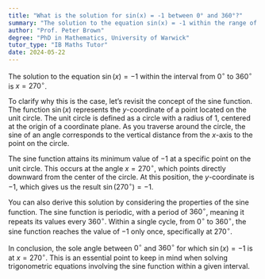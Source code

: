 ```yaml
---
title: "What is the solution for sin(x) = -1 between 0° and 360°?"
summary: "The solution to the equation sin(x) = -1 within the range of 0° to 360° is x = 270°."
author: "Prof. Peter Brown"
degree: "PhD in Mathematics, University of Warwick"
tutor_type: "IB Maths Tutor"
date: 2024-05-22
---
```


The solution to the equation $\sin(x) = -1$ within the interval from $0^\circ$ to $360^\circ$ is $x = 270^\circ$.

To clarify why this is the case, let’s revisit the concept of the sine function. The function $\sin(x)$ represents the $y$-coordinate of a point located on the unit circle. The unit circle is defined as a circle with a radius of $1$, centered at the origin of a coordinate plane. As you traverse around the circle, the sine of an angle corresponds to the vertical distance from the $x$-axis to the point on the circle.

The sine function attains its minimum value of $-1$ at a specific point on the unit circle. This occurs at the angle $x = 270^\circ$, which points directly downward from the center of the circle. At this position, the $y$-coordinate is $-1$, which gives us the result $\sin(270^\circ) = -1$.

You can also derive this solution by considering the properties of the sine function. The sine function is periodic, with a period of $360^\circ$, meaning it repeats its values every $360^\circ$. Within a single cycle, from $0^\circ$ to $360^\circ$, the sine function reaches the value of $-1$ only once, specifically at $270^\circ$.

In conclusion, the sole angle between $0^\circ$ and $360^\circ$ for which $\sin(x) = -1$ is at $x = 270^\circ$. This is an essential point to keep in mind when solving trigonometric equations involving the sine function within a given interval.
    